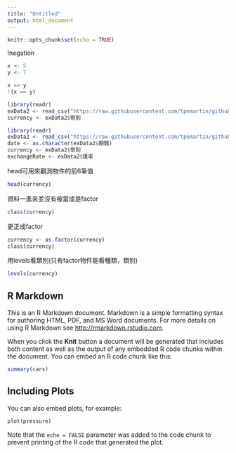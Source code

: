 ```yaml
---
title: "Untitled"
output: html_document
---
```


```r
knitr::opts_chunk$set(echo = TRUE)
```

!negation
```r
x <- 5
y <- 7

x == y
!(x == y)
```

```r
library(readr)
exData2 <- read_csv("https://raw.githubusercontent.com/tpemartin/github-data/master/exData2.csv")
currency <- exData2$幣別
```

```r
library(readr)
exData2 <- read_csv("https://raw.githubusercontent.com/tpemartin/github-data/master/exData2.csv")
date <- as.character(exData2$期間)
currency <- exData2$幣別
exchangeRate <- exData2$匯率
```

head可用來觀測物件的前6筆值
```r
head(currency)
```

資料一進來並沒有被當成是factor
```r
class(currency)
```

更正成factor
```r
currency <- as.factor(currency)
class(currency)
```

用levels看類別(只有factor物件能看種類，類別)
```r
levels(currency)
```

## R Markdown

This is an R Markdown document. Markdown is a simple formatting syntax for authoring HTML, PDF, and MS Word documents. For more details on using R Markdown see <http://rmarkdown.rstudio.com>.

When you click the **Knit** button a document will be generated that includes both content as well as the output of any embedded R code chunks within the document. You can embed an R code chunk like this:

```r
summary(cars)
```

## Including Plots

You can also embed plots, for example:

```r
plot(pressure)
```

Note that the `echo = FALSE` parameter was added to the code chunk to prevent printing of the R code that generated the plot.
